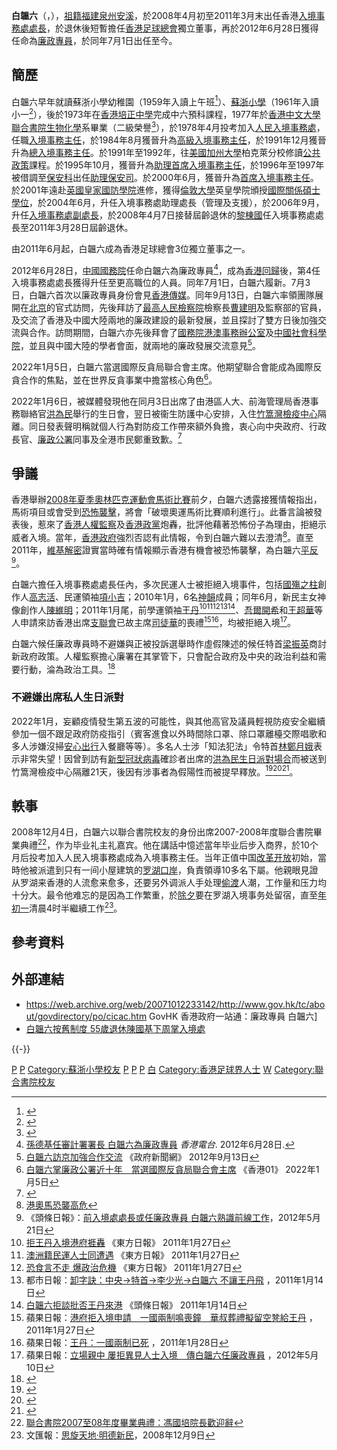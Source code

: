 {{Infobox officeholder
| name   = 白韞六
| native_name = Simon Peh Yun-lu
| native_name_lang = en
| honorific-suffix = [[銀紫荊星章|SBS]] [[卓越獎章|IDSM]]
| image  = 白韞六 Simon Peh.jpg
| nationality={{CHN-HKG}}
| office=[[國際反貪局聯合會|國際反貪局聯合會]]主席
| term_start1=2022年1月5日
| term_end1=
| predecessor1={{le|阿里·本·费泰斯·马里|Ali Bin Fetais Al Marri}}
| successor1= 
| office3={{HKSAR}}<br/>第4任[[入境事務處處長|入境事務處處長]]
| term_start3=2008年4月7日
| term_end3=2011年3月27日
| chief-executive3 = [[曾蔭權|曾蔭權]]
| 1blankname3 = [[保安局局長|保安局局長]]
| 1namedata3  = [[李少光|李少光]]
| predecessor3 = [[黎棟國|黎棟國]]
| successor3 = [[陳國基|陳國基]]
| office2={{HKSAR}}<br/>第7任[[廉政公署_(香港)|廉政專員]]
| appointed2=[[梁振英|梁振英]]{{to}}[[林鄭月娥|林鄭月娥]]
| term_start2=2012年7月1日
| term_end2=2022年6月30日
| predecessor2=[[湯顯明|湯顯明]]
| successor2 = [[胡英明|胡英明]]
| birth_date= {{Birth date and age|1955|12|28}}
}}
'''白韞六'''{{SBS}}{{IDSM}}（{{lang-en|Simon Peh Yun-lu}}，{{bd|1955年|12月28日}}），[[祖籍|祖籍]][[福建|福建]][[泉州|泉州]][[安溪|安溪]]，於2008年4月初至2011年3月末出任香港[[入境事務處處長|入境事務處處長]]，於退休後短暫擔任[[香港足球總會|香港足球總會]]獨立董事，再於2012年6月28日獲得任命為[[廉政專員|廉政專員]]，於同年7月1日出任至今。

==簡歷==
白韞六早年就讀蘇浙小學幼稚園（1959年入讀上午班<ref>{{cite news | title=蘇浙小學及幼稚園 取錄各級新生名單 | url=https://mmis.hkpl.gov.hk/coverpage/-/coverpage/view?_coverpage_WAR_mmisportalportlet_hsf=%E8%98%87%E6%B5%99%E5%B0%8F%E5%AD%B8&_coverpage_WAR_mmisportalportlet_actual_q=%28%20verbatim_dc.collection%3A%28%22Old%5C%20HK%5C%20Newspapers%22%29%20%29%20AND+%28%20%28%20allTermsMandatory%3A%28true%29%20OR+all_dc.title%3A%28%E8%98%87%E6%B5%99%E5%B0%8F%E5%AD%B8%29%20OR+all_dc.creator%3A%28%E8%98%87%E6%B5%99%E5%B0%8F%E5%AD%B8%29%20OR+all_dc.contributor%3A%28%E8%98%87%E6%B5%99%E5%B0%8F%E5%AD%B8%29%20OR+all_dc.subject%3A%28%E8%98%87%E6%B5%99%E5%B0%8F%E5%AD%B8%29%20OR+fulltext%3A%28%E8%98%87%E6%B5%99%E5%B0%8F%E5%AD%B8%29%20OR+all_dc.description%3A%28%E8%98%87%E6%B5%99%E5%B0%8F%E5%AD%B8%29%20%29%20%29&_coverpage_WAR_mmisportalportlet_sort_field=dc.publicationdate_bsort&p_r_p_-1078056564_c=QF757YsWv5%2FH7zGe%2FKF%2BFEUeba3N4MkT&_coverpage_WAR_mmisportalportlet_o=54&_coverpage_WAR_mmisportalportlet_sort_order=asc&_coverpage_WAR_mmisportalportlet_filter=dc.publicationdate_dt%3A%5B1950-01-01T00%3A00%3A00Z+TO+1959-12-31T15%3A59%3A59Z%5D | page=13 | publisher=華僑日報 | date=1959-07-11 | accessdate=2021-06-24 | quote= | archive-date=2021-06-28 | archive-url=https://web.archive.org/web/20210628054947/https://mmis.hkpl.gov.hk/coverpage/-/coverpage/view?_coverpage_WAR_mmisportalportlet_hsf=%E8%98%87%E6%B5%99%E5%B0%8F%E5%AD%B8&_coverpage_WAR_mmisportalportlet_actual_q=%28%20verbatim_dc.collection%3A%28%22Old%5C%20HK%5C%20Newspapers%22%29%20%29%20AND+%28%20%28%20allTermsMandatory%3A%28true%29%20OR+all_dc.title%3A%28%E8%98%87%E6%B5%99%E5%B0%8F%E5%AD%B8%29%20OR+all_dc.creator%3A%28%E8%98%87%E6%B5%99%E5%B0%8F%E5%AD%B8%29%20OR+all_dc.contributor%3A%28%E8%98%87%E6%B5%99%E5%B0%8F%E5%AD%B8%29%20OR+all_dc.subject%3A%28%E8%98%87%E6%B5%99%E5%B0%8F%E5%AD%B8%29%20OR+fulltext%3A%28%E8%98%87%E6%B5%99%E5%B0%8F%E5%AD%B8%29%20OR+all_dc.description%3A%28%E8%98%87%E6%B5%99%E5%B0%8F%E5%AD%B8%29%20%29%20%29&_coverpage_WAR_mmisportalportlet_sort_field=dc.publicationdate_bsort&p_r_p_-1078056564_c=QF757YsWv5%2FH7zGe%2FKF%2BFEUeba3N4MkT&_coverpage_WAR_mmisportalportlet_o=54&_coverpage_WAR_mmisportalportlet_sort_order=asc&_coverpage_WAR_mmisportalportlet_filter=dc.publicationdate_dt%3A%5B1950-01-01T00%3A00%3A00Z+TO+1959-12-31T15%3A59%3A59Z%5D | dead-url=no }}</ref>）、[[蘇浙小學|蘇浙小學]]（1961年入讀小一<ref>{{cite news | title=蘇浙小學取錄各級新生名單 | url=https://mmis.hkpl.gov.hk/coverpage/-/coverpage/view?_coverpage_WAR_mmisportalportlet_hsf=%E8%98%87%E6%B5%99%E5%B0%8F%E5%AD%B8&_coverpage_WAR_mmisportalportlet_actual_q=%28%20verbatim_dc.collection%3A%28%22Old%5C%20HK%5C%20Newspapers%22%29%20%29%20AND+%28%20%28%20allTermsMandatory%3A%28true%29%20OR+all_dc.title%3A%28%E8%98%87%E6%B5%99%E5%B0%8F%E5%AD%B8%29%20OR+all_dc.creator%3A%28%E8%98%87%E6%B5%99%E5%B0%8F%E5%AD%B8%29%20OR+all_dc.contributor%3A%28%E8%98%87%E6%B5%99%E5%B0%8F%E5%AD%B8%29%20OR+all_dc.subject%3A%28%E8%98%87%E6%B5%99%E5%B0%8F%E5%AD%B8%29%20OR+fulltext%3A%28%E8%98%87%E6%B5%99%E5%B0%8F%E5%AD%B8%29%20OR+all_dc.description%3A%28%E8%98%87%E6%B5%99%E5%B0%8F%E5%AD%B8%29%20%29%20%29&_coverpage_WAR_mmisportalportlet_sort_field=dc.publicationdate_bsort&p_r_p_-1078056564_c=QF757YsWv5%2FH7zGe%2FKF%2BFON84snUgG6V&_coverpage_WAR_mmisportalportlet_o=15&_coverpage_WAR_mmisportalportlet_sort_order=asc&_coverpage_WAR_mmisportalportlet_filter=dc.publicationdate_dt%3A%5B1960-01-01T00%3A00%3A00Z+TO+1969-12-31T15%3A59%3A59Z%5D | page=15 | publisher=華僑日報 | date=1961-07-06 | accessdate=2021-06-24 | quote= | archive-date=2021-06-28 | archive-url=https://web.archive.org/web/20210628051959/https://mmis.hkpl.gov.hk/coverpage/-/coverpage/view?_coverpage_WAR_mmisportalportlet_hsf=%E8%98%87%E6%B5%99%E5%B0%8F%E5%AD%B8&_coverpage_WAR_mmisportalportlet_actual_q=%28%20verbatim_dc.collection%3A%28%22Old%5C%20HK%5C%20Newspapers%22%29%20%29%20AND+%28%20%28%20allTermsMandatory%3A%28true%29%20OR+all_dc.title%3A%28%E8%98%87%E6%B5%99%E5%B0%8F%E5%AD%B8%29%20OR+all_dc.creator%3A%28%E8%98%87%E6%B5%99%E5%B0%8F%E5%AD%B8%29%20OR+all_dc.contributor%3A%28%E8%98%87%E6%B5%99%E5%B0%8F%E5%AD%B8%29%20OR+all_dc.subject%3A%28%E8%98%87%E6%B5%99%E5%B0%8F%E5%AD%B8%29%20OR+fulltext%3A%28%E8%98%87%E6%B5%99%E5%B0%8F%E5%AD%B8%29%20OR+all_dc.description%3A%28%E8%98%87%E6%B5%99%E5%B0%8F%E5%AD%B8%29%20%29%20%29&_coverpage_WAR_mmisportalportlet_sort_field=dc.publicationdate_bsort&p_r_p_-1078056564_c=QF757YsWv5%2FH7zGe%2FKF%2BFON84snUgG6V&_coverpage_WAR_mmisportalportlet_o=15&_coverpage_WAR_mmisportalportlet_sort_order=asc&_coverpage_WAR_mmisportalportlet_filter=dc.publicationdate_dt%3A%5B1960-01-01T00%3A00%3A00Z+TO+1969-12-31T15%3A59%3A59Z%5D | dead-url=no }}</ref>），後於1973年在[[香港培正中學|香港培正中學]]完成中六預科課程，1977年於[[香港中文大學|香港中文大學]][[聯合書院|聯合書院]][[生物化學|生物化學]]系畢業（二級榮譽<ref>{{cite news |title=香港中文大學頒授 榮譽學位及各科學位 |url=https://mmis.hkpl.gov.hk/coverpage/-/coverpage/view?_coverpage_WAR_mmisportalportlet_hsf=%E7%95%A2%E6%A5%AD%E7%A6%AE&_coverpage_WAR_mmisportalportlet_actual_q=%28%20verbatim_dc.collection%3A%28%22Old%5C%20HK%5C%20Newspapers%22%29%20%29%20AND+%28%20%28%20allTermsMandatory%3A%28true%29%20OR+all_dc.title%3A%28%E7%95%A2%E6%A5%AD%E7%A6%AE%29%20OR+all_dc.creator%3A%28%E7%95%A2%E6%A5%AD%E7%A6%AE%29%20OR+all_dc.contributor%3A%28%E7%95%A2%E6%A5%AD%E7%A6%AE%29%20OR+all_dc.subject%3A%28%E7%95%A2%E6%A5%AD%E7%A6%AE%29%20OR+fulltext%3A%28%E7%95%A2%E6%A5%AD%E7%A6%AE%29%20OR+all_dc.description%3A%28%E7%95%A2%E6%A5%AD%E7%A6%AE%29%20%29%20%29&_coverpage_WAR_mmisportalportlet_sort_field=dc.publicationdate_bsort&p_r_p_-1078056564_c=QF757YsWv59%2F9WIUSQ5l7w5%2FzgwQaokT&_coverpage_WAR_mmisportalportlet_o=1163&_coverpage_WAR_mmisportalportlet_sort_order=asc&_coverpage_WAR_mmisportalportlet_filter=dc.publicationdate_dt%3A%5B1970-01-01T00%3A00%3A00Z+TO+1979-12-31T15%3A59%3A59Z%5D |page=13 |language= |newspaper=華僑日報 | date=1977-11-04 |accessdate=2022-05-22 |quote= }}</ref>），於1978年4月投考加入[[人民入境事務處|人民入境事務處]]，任職[[入境事務主任|入境事務主任]]，於1984年8月獲晉升為[[高級入境事務主任|高級入境事務主任]]，於1991年12月獲晉升為[[總入境事務主任|總入境事務主任]]。於1991年至1992年，往[[美國|美國]][[加州大學|加州大學]]柏克萊分校修讀[[公共政策|公共政策]]課程。於1995年10月，獲晉升為[[助理首席入境事務主任|助理首席入境事務主任]]，於1996年至1997年被借調至[[保安局_(香港)|保安科]]出任[[助理保安司|助理保安司]]。於2000年6月，獲晉升為[[首席入境事務主任|首席入境事務主任]]。於2001年遠赴[[英國皇家國防學院|英國皇家國防學院]]進修，獲得[[倫敦大學|倫敦大學]]英皇學院頒授[[國際關係|國際關係]][[碩士|碩士]][[學位|學位]]，於2004年6月，升任入境事務處助理處長（管理及支援），於2006年9月，升任[[入境事務處副處長|入境事務處副處長]]，於2008年4月7日接替屆齡退休的[[黎棟國|黎棟國]]任入境事務處處長至2011年3月28日屆齡退休。

由2011年6月起，白韞六成為香港足球總會3位獨立董事之一。

2012年6月28日，[[中华人民共和国国务院|中國國務院]]任命白韞六為廉政專員<ref>[http://rthk.hk/rthk/news/expressnews/news.htm?expressnews&20120628&55&851076 孫德基任審計署署長 白韞六為廉政專員] {{Wayback|url=http://rthk.hk/rthk/news/expressnews/news.htm?expressnews&20120628&55&851076 |date=20160305183917 }} ''香港電台''. 2012年6月28日.</ref>，成為[[香港回歸|香港回歸]]後，第4任入境事務處處長獲得升任至更高職位的人員。同年7月1日，白韞六履新。7月3日，白韞六首次以廉政專員身份會見[[香港傳媒|香港傳媒]]。同年9月13日，白韞六率領團隊展開在[[北京|北京]]的官式訪問，先後拜訪了[[最高人民檢察院|最高人民檢察院]]檢察長[[曹建明|曹建明]]及監察部的官員，及交流了香港及中國大陸兩地的廉政建設的最新發展，並且探討了雙方日後加強交流與合作。訪問期間，白韞六亦先後拜會了[[國務院港澳事務辦公室|國務院港澳事務辦公室]]及[[中國社會科學院|中國社會科學院]]，並且與中國大陸的學者會面，就兩地的廉政發展交流意見<ref>[http://www.news.gov.hk/tc/categories/law_order/html/2012/09/20120913_124131.shtml 白韞六訪京加強合作交流] {{webarchive|url=https://web.archive.org/web/20121019141247/http://www.news.gov.hk/tc/categories/law_order/html/2012/09/20120913_124131.shtml |date=2012-10-19 }} 《政府新聞網》 2012年9月13日</ref>。

2022年1月5日，白韞六當選國際反貪局聯合會主席。他期望聯合會能成為國際反貪合作的焦點，並在世界反貪事業中擔當核心角色<ref>[https://www.hk01.com/%E7%A4%BE%E6%9C%83%E6%96%B0%E8%81%9E/720547/%E7%99%BD%E9%9F%9E%E5%85%AD%E6%8E%8C%E5%BB%89%E6%94%BF%E5%85%AC%E7%BD%B2%E8%BF%91%E5%8D%81%E5%B9%B4-%E7%95%B6%E9%81%B8%E5%9C%8B%E9%9A%9B%E5%8F%8D%E8%B2%AA%E5%B1%80%E8%81%AF%E5%90%88%E6%9C%83%E4%B8%BB%E5%B8%AD 白韞六掌廉政公署近十年　當選國際反貪局聯合會主席] 《香港01》 2022年1月5日</ref>。

2022年1月6日，被媒體發現他在同月3日出席了由港區人大、前海管理局香港事務聯絡官[[洪为民|洪為民]]舉行的生日會，翌日被衞生防護中心安排，入住[[竹篙灣檢疫中心|竹篙灣檢疫中心]]隔離。同日發表聲明稱就個人行為對防疫工作帶來額外負擔，衷心向中央政府、行政長官、[[廉政公署_(香港)|廉政公署]]同事及全港市民鄭重致歉。<ref>{{Cite web|title=白韞六就個人行為對防疫帶來負擔向中央及市民等致歉|url=https://news.rthk.hk/rthk/ch/component/k2/1627862-20220107.htm?spTabChangeable=0|access-date=2022-01-07|archive-date=2022-01-07|archive-url=https://web.archive.org/web/20220107153131/https://news.rthk.hk/rthk/ch/component/k2/1627862-20220107.htm?spTabChangeable=0|dead-url=no}}</ref>

==爭議==
香港舉辦[[2008年夏季奧林匹克運動會馬術比賽|2008年夏季奧林匹克運動會馬術比賽]]前夕，白韞六透露接獲情報指出，馬術項目或會受到[[恐怖襲擊|恐怖襲擊]]，將會「破壞奧運馬術比賽順利進行」。此番言論被發表後，惹來了[[香港人權監察|香港人權監察]]及[[香港政黨|香港政黨]]炮轟，批評他藉著恐怖份子為理由，拒絕示威者入境。當年，[[香港政府|香港政府]]強烈否認有此情報，令到白韞六難以去澄清<ref>[http://news.sina.com.hk/cgi-bin/nw/photo.cgi/news/775051/m/body/1.html 港奧馬恐襲高危]{{Dead link|date=2019年11月 |bot=InternetArchiveBot |fix-attempted=yes }}</ref>。直至2011年，[[維基解密|維基解密]]證實當時確有情報顯示香港有機會被恐怖襲擊，為白韞六[[平反|平反]]<ref>《頭條日報》：[http://news.hkheadline.com/dailynews/content_hk/2012/05/21/191567.asp 前入境處處長或任廉政專員 白韞六熟識前線工作]，2012年5月21日</ref>。

白韞六擔任入境事務處處長任內，多次民運人士被拒絕入境事件，包括[[國殤之柱|國殤之柱]]創作人[[高志活|高志活]]、民運領袖[[項小吉|項小吉]]；2010年1月，6名[[神韻|神韻]]成員；同年6月，新民主女神像創作人[[陳維明|陳維明]]；2011年1月尾，前學運領袖[[王丹|王丹]]<ref>[http://orientaldaily.on.cc/cnt/news/20110127/00176_030.html 拒王丹入境港府捱轟] {{Wayback|url=http://orientaldaily.on.cc/cnt/news/20110127/00176_030.html |date=20170907125659 }} 《東方日報》 2011年1月27日</ref><ref>[http://orientaldaily.on.cc/cnt/news/20110127/00176_031.html 澳洲籍民運人士同遭遇] {{Wayback|url=http://orientaldaily.on.cc/cnt/news/20110127/00176_031.html |date=20160305073258 }} 《東方日報》 2011年1月27日</ref><ref>[http://orientaldaily.on.cc/cnt/news/20110127/00176_032.html 恐食言不走 爆政治危機] {{Wayback|url=http://orientaldaily.on.cc/cnt/news/20110127/00176_032.html |date=20160305073444 }} 《東方日報》 2011年1月27日</ref><ref>都市日報：[http://www.metrohk.com.hk/index.php?cmd=detail&id=152659 卸字訣：中央→特首→李少光→白韞六 不讓王丹飛] {{Wayback|url=http://www.metrohk.com.hk/index.php?cmd=detail&id=152659 |date=20150605193749 }}，2011年1月14日</ref><ref>[http://news.hkheadline.com/dailynews/content_hk/2011/01/14/136066.asp 白韞六拒談批否王丹來港] {{Wayback|url=http://news.hkheadline.com/dailynews/content_hk/2011/01/14/136066.asp |date=20121220084442 }} 《頭條日報》 2011年1月14日</ref>、[[吾爾開希|吾爾開希]]和[[王超華|王超華]]等人申請來訪香港出席[[支聯會|支聯會]]已故主席[[司徒華|司徒華]]的喪禮<ref>蘋果日報：[http://hk.apple.nextmedia.com/news/art/20110127/14912915 港府拒入境申請　一國兩制鳴喪鐘　華叔葬禮擬留空凳給王丹] {{Wayback|url=http://hk.apple.nextmedia.com/news/art/20110127/14912915 |date=20170920225216 }}，2011年1月27日</ref><ref>蘋果日報：[http://hk.apple.nextmedia.com/news/art/20110128/14917138 王丹：一國兩制已死] {{Wayback|url=http://hk.apple.nextmedia.com/news/art/20110128/14917138 |date=20150319221207 }}，2011年1月28日</ref>，均被拒絕入境<ref name=atnext1>蘋果日報：[http://hk.apple.nextmedia.com/news/art/20120510/16323250 立場親中 屢拒異見人士入境　傳白韞六任廉政專員] {{Wayback|url=http://hk.apple.nextmedia.com/news/art/20120510/16323250 |date=20170427035559 }}，2012年5月10日</ref>。

白韞六候任廉政專員時不避嫌與正被投訴選舉時作虛假陳述的候任特首[[梁振英|梁振英]]商討新政府政策。人權監察擔心廉署在其掌管下，只會配合政府及中央的政治利益和需要行動，淪為政治工具。<ref>{{cite web |url=http://hk.apple.nextmedia.com/news/art/20120629/16470346 |title=辭政協掌律政司 紅色背景惹憂慮 袁國強沒承諾不提釋法 |publisher=[[蘋果日報_(香港)|蘋果日報 (香港)]] |date=2012年6月29日 |access-date=2016年7月18日 |archive-date=2017年7月1日 |archive-url=https://web.archive.org/web/20170701024403/http://hk.apple.nextmedia.com/news/art/20120629/16470346 |dead-url=no }}{{zh-hant}}</ref>

===不避嫌出席私人生日派對===
{{main|洪為民生日派對事件}}
2022年1月，妄顧疫情發生第五波的可能性，與其他高官及議員輕視防疫安全繼續參加一個不跟足政府防疫指引（賓客進食以外時間除口罩、除口罩離檯交際唱歌和多人涉嫌沒掃[[安心出行|安心出行]]入餐廳等等）。多名人士涉「知法犯法」令特首[[林鄭月娥|林鄭月娥]]表示非常失望！因曾到訪有[[2019冠狀病毒病疫情|新型冠狀病毒]]確診者出席的[[洪為民生日派對事件|洪為民生日派對場合]]而被送到竹篙灣檢疫中心隔離21天，後因有涉事者為假陽性而被提早釋放。<ref>{{cite news | title=洪為民與議員陳仲尼及陸瀚民等須隔離檢疫 邱達根承認出席聚會大意 | url=https://news.tvb.com/local/61d79eade774ff745954c2b9 | page= | publisher=無綫新聞 | language= | date=2022-01-07 | accessdate=2022-01-07 | quote= | archive-date=2022-01-07 | archive-url=https://web.archive.org/web/20220107072643/https://news.tvb.com/local/61d79eade774ff745954c2b9 | dead-url=no }}</ref><ref>{{cite news | title=立法會議員陳仲尼陸瀚民須送竹篙灣檢疫 | url=https://www.wenweipo.com/a/202201/07/AP61d7ae53e4b03103e0c2661c.html | page= | publisher=香港文匯報 | language= | date=2022-01-07 | accessdate=2022-01-07 | quote= | archive-date=2022-01-07 | archive-url=https://web.archive.org/web/20220107050817/https://www.wenweipo.com/a/202201/07/AP61d7ae53e4b03103e0c2661c.html | dead-url=no }}</ref><ref>{{cite news | title=4名議員陳仲尼邱達根陸瀚民洪雯須前往竹篙灣檢疫 | url=https://www.881903.com/news2/local/2424620/4%E5%90%8D%E8%AD%B0%E5%93%A1%E9%99%B3%E4%BB%B2%E5%B0%BC%E9%82%B1%E9%81%94%E6%A0%B9%E9%99%B8%E7%80%9A%E6%B0%91%E6%B4%AA%E9%9B%AF%E9%A0%88%E5%89%8D%E5%BE%80%E7%AB%B9%E7%AF%99%E7%81%A3%E6%AA%A2%E7%96%AB | page= | publisher=香港商業電台 | language= | date=2022-01-07 | accessdate=2022-01-07 | quote= | archive-date=2022-01-07 | archive-url=https://web.archive.org/web/20220107034408/https://www.881903.com/news2/local/2424620/4%E5%90%8D%E8%AD%B0%E5%93%A1%E9%99%B3%E4%BB%B2%E5%B0%BC%E9%82%B1%E9%81%94%E6%A0%B9%E9%99%B8%E7%80%9A%E6%B0%91%E6%B4%AA%E9%9B%AF%E9%A0%88%E5%89%8D%E5%BE%80%E7%AB%B9%E7%AF%99%E7%81%A3%E6%AA%A2%E7%96%AB | dead-url=no }}</ref>。

==軼事==
2008年12月4日，白韞六以聯合書院校友的身份出席2007-2008年度聯合書院畢業典禮<ref>[http://www.cuhk.edu.hk/uc/UC_NEWS/3105/attachment3.pdf 聯合書院2007至08年度畢業典禮：馮國培院長歡迎辭]</ref>，作为毕业礼主礼嘉宾。他在講話中憶述當年毕业后步入商界，於10个月后投考加入人民入境事務處成為入境事務主任。当年正值中国[[改革开放|改革开放]]初始，當時他被派遣到只有一间小屋建筑的[[罗湖口岸|罗湖口岸]]，負責領導10多名下屬。他親眼見證从罗湖来香港的人流愈来愈多，还要另外调派人手处理[[偷渡|偷渡]]人潮，工作量和压力均十分大。最令他难忘的是因為工作繁重，於[[除夕|除夕]]要在罗湖入境事务处留宿，直至[[年初一|年初一]]清晨4时半繼續工作<ref>文匯報：[http://trans.wenweipo.com/gb/paper.wenweipo.com/2008/12/09/OT0812090022.htm 思旋天地·明德新民]{{dead link|date=2018年1月 |bot=InternetArchiveBot |fix-attempted=yes }}，2008年12月9日</ref>。

== 參考資料 ==
{{Reflist|2}}

== 外部連結 ==
* https://web.archive.org/web/20071012233142/http://www.gov.hk/tc/about/govdirectory/po/cicac.htm GovHK 香港政府一站通：廉政專員 白韞六]
* [http://www.youtube.com/watch?v=dgouLbJAzFI 白韞六按舊制度 55歲退休陳國基下周掌入境處] {{Wayback|url=http://www.youtube.com/watch?v=dgouLbJAzFI |date=20140619181423 }}

{{-}}
{{start box}}
{{s-gov}}
{{s-before|[[黎棟國|黎棟國]]}}
{{s-title|<!-- 注释出：[[File:Immigration_Department.svg|22px]] -->[[入境事務處|入境事務處處長]]|2008年－2011年}}
{{s-after|[[陳國基|陳國基]]}}
{{s-before|[[湯顯明|湯顯明]]}}
{{s-title|<!-- 注释出：[[File:ICAC.svg|22px]] -->廉政專員|2012年7月1日－2022年6月30日}}
{{s-after|[[胡英明|胡英明]]}}
{{end box}}

{{香港廉政專員}}

[[Category:入境事務處處長|P]]
[[Category:廉政專員|P]]
[[Category:蘇浙小學校友|Category:蘇浙小學校友]]
[[Category:香港培正中學校友|P]]
[[Category:倫敦國王學院校友|P]]
[[Category:加利福尼亞大學柏克萊分校校友|P]]
[[Category:香港中文大學校友|白]]
[[Category:香港足球界人士|Category:香港足球界人士]]
[[Category:白姓|W]]
[[Category:聯合書院校友|Category:聯合書院校友]]